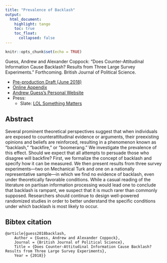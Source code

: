 ```yaml
---
title: "Prevalence of Backlash"
output: 
  html_document:
    highlight: tango
    toc: true
    toc_float:
      collapsed: false
---
```


```r
knitr::opts_chunk$set(echo = TRUE)
```

Guess, Andrew and Alexander Coppock: “Does Counter-Attitudinal Information Cause Backlash? Results from Three Large Survey Experiments.” Forthcoming. British Journal of Political Science.

- [Pre-production Draft (June 2018)](papers/GC_backlash.pdf)
- [Online Appendix](papers/GC_backlash_appendix.pdf)
- [Andrew Guess's Personal Website](https://andyguess.com/)
- Press:
    - Slate: [LOL Something Matters](https://slate.com/health-and-science/2018/01/weve-been-told-were-living-in-a-post-truth-age-dont-believe-it.html)


## Abstract

Several prominent theoretical perspectives suggest that when individuals are exposed to counterattitudinal evidence or arguments, their preexisting opinions and beliefs are reinforced, resulting in a phenomenon known as “backlash,” “backfire,” or “boomerang.” We investigate the prevalence of this effect. Should we expect that all attempts to persuade those who disagree will backfire? First, we formalize the concept of backlash and specify how it can be measured. We then present results from three survey experiments—two on Mechanical Turk and one on a nationally representative sample—in which we find no evidence of backlash, even under theoretically favorable conditions. While a casual reading of the literature on partisan information processing would lead one to conclude that backlash is rampant, we suspect that it is much rarer than commonly supposed. Researchers should continue to design well-powered randomized studies in order to better understand the specific conditions under
which backlash is most likely to occur.

## Bibtex citation

```
@article{guess2018backlash,
	Author = {Guess, Andrew and Alexander Coppock},
	Journal = {British Journal of Political Science},
	Title = {Does Counter-Attitudinal Information Cause Backlash? Results from Three Large Survey Experiments},
	Year = {2018}}
```
